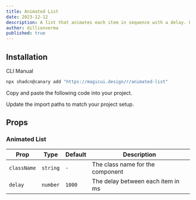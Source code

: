 ```yaml
---
title: Animated List
date: 2023-12-12
description: A list that animates each item in sequence with a delay. Used to showcase notifications or events on your landing page.
author: dillionverma
published: true
---
```


<ComponentPreview name="animated-list-demo" />

## Installation

<Tabs defaultValue="cli">

<TabsList>
  <TabsTrigger value="cli">CLI</TabsTrigger>
  <TabsTrigger value="manual">Manual</TabsTrigger>
</TabsList>
<TabsContent value="cli">

```bash
npx shadcn@canary add "https://magicui.design/r/animated-list"
```

</TabsContent>

<TabsContent value="manual">

<Steps>

<Step>Copy and paste the following code into your project.</Step>

<ComponentSource name="animated-list" />

<Step>Update the import paths to match your project setup.</Step>

</Steps>

</TabsContent>

</Tabs>

## Props

### Animated List

| Prop        | Type     | Default | Description                       |
| ----------- | -------- | ------- | --------------------------------- |
| `className` | `string` | `-`     | The class name for the component  |
| `delay`     | `number` | `1000`  | The delay between each item in ms |
